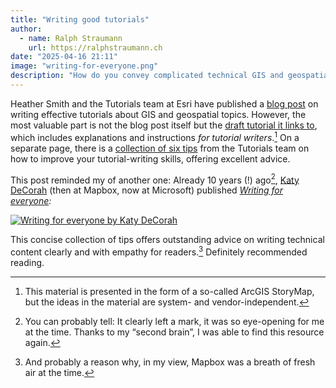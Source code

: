 ```yaml
---
title: "Writing good tutorials"
author:
  - name: Ralph Straumann
    url: https://ralphstraumann.ch
date: "2025-04-16 21:11"
image: "writing-for-everyone.png"
description: "How do you convey complicated technical GIS and geospatial information to a potentially diverse audience clearly and helpfully? – Two blog posts, 10 years apart, offer some answers."
---
```


Heather Smith and the Tutorials team at Esri have published a [blog post](https://www.esri.com/arcgis-blog/products/story-maps/education/write-your-own-gis-tutorial) on writing effective tutorials about GIS and geospatial topics. However, the most valuable part is not the blog post itself but the [draft tutorial it links to](https://storymaps.arcgis.com/templates/8fae855caba84e54b87bddc3a0d6f50f), which includes explanations and instructions *for tutorial writers*.[^non-proprietary] On a separate page, there is a [collection of six tips](https://storymaps.arcgis.com/stories/5d7f6d0100da41549868412675ae835e) from the Tutorials team on how to improve your tutorial-writing skills, offering excellent advice.

This post reminded my of another one: Already 10 years (!) ago[^mark], [Katy DeCorah](https://katydecorah.com/) (then at Mapbox, now at Microsoft) published *[Writing for everyone](https://katydecorah.com/writing-for-everyone/#0):*

[![*Writing for everyone* by Katy DeCorah](writing-for-everyone.png "Writing for everyone, by Katy DeCorah")](https://katydecorah.com/writing-for-everyone/#0)

This concise collection of tips offers outstanding advice on writing technical content clearly and with empathy for readers.^[And probably a reason why, in my view, Mapbox was a breath of fresh air at the time.] Definitely recommended reading.

[^non-proprietary]: This material is presented in the form of a so-called ArcGIS StoryMap, but the ideas in the material are system- and vendor-independent.
[^mark]: You can probably tell: It clearly left a mark, it was so eye-opening for me at the time. Thanks to my "second brain", I was able to find this resource again.